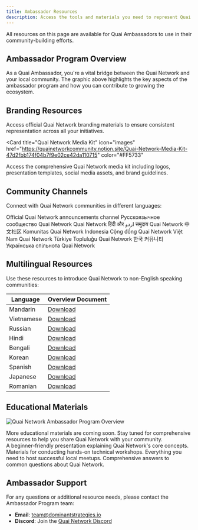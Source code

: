 ```yaml
---
title: Ambassador Resources
description: Access the tools and materials you need to represent Quai Network in your community.
---
```


<Note>
  All resources on this page are available for Quai Ambassadors to use in their community-building efforts.
</Note>

## Ambassador Program Overview

As a Quai Ambassador, you're a vital bridge between the Quai Network and your local community. The graphic above highlights the key aspects of the ambassador program and how you can contribute to growing the ecosystem.

## Branding Resources

Access official Quai Network branding materials to ensure consistent representation across all your initiatives.

<Card
  title="Quai Network Media Kit"
  icon="images"
  href="https://quainetworkcommunity.notion.site/Quai-Network-Media-Kit-47d2fbb174f04b7f9e02ce42da110715"
  color="#FF5733"
>
  Access the comprehensive Quai Network media kit including logos, presentation templates, social media assets, and brand guidelines.
</Card>

## Community Channels

Connect with Quai Network communities in different languages:

<CardGroup cols={3}>
  <Card
    title="Announcements"
    icon="bullhorn"
    href="https://t.me/QuaiNetwork_Announcements"
  >
    Official Quai Network announcements channel
  </Card>
  <Card
    title="Russian"
    icon="telegram"
    href="https://t.me/QuaiNetwork_Ru"
  >
    Русскоязычное сообщество Quai Network
  </Card>
  <Card
    title="Hindi & Urdu"
    icon="telegram"
    href="https://t.me/QuaiNetworkHindi_Urdu"
  >
    Quai Network हिंदी और اردو समुदाय
  </Card>
  <Card
    title="Mandarin"
    icon="telegram"
    href="https://t.me/QuaiNetwork_Mandarin"
  >
    Quai Network 中文社区
  </Card>
  <Card
    title="Indonesian"
    icon="telegram"
    href="https://t.me/QuaiNetwork_Indonesian"
  >
    Komunitas Quai Network Indonesia
  </Card>
  <Card
    title="Vietnamese"
    icon="telegram"
    href="https://t.me/QuaiNetwork_Vietnamese"
  >
    Cộng đồng Quai Network Việt Nam
  </Card>
  <Card
    title="Turkish"
    icon="telegram"
    href="https://t.me/QuaiNetwork_Turkish"
  >
    Quai Network Türkiye Topluluğu
  </Card>
  <Card
    title="Korean"
    icon="telegram"
    href="https://t.me/Quai_Korea"
  >
    Quai Network 한국 커뮤니티
  </Card>
  <Card
    title="Ukrainian"
    icon="telegram"
    href="https://t.me/quainetworkua"
  >
    Українська спільнота Quai Network
  </Card>
</CardGroup>

## Multilingual Resources

Use these resources to introduce Quai Network to non-English speaking communities:

| Language | Overview Document |
|----------|-------------------|
| Mandarin | [Download](https://drive.google.com/file/d/1iBBPboaW8cfpEoIBCjqRI_ZkiEop7Pjg/view?usp=sharing) |
| Vietnamese | [Download](https://drive.google.com/file/d/1e9O5xreiOH2uB-l9ISJw5SD8hmxz8Yw3/view?usp=drive_link) |
| Russian | [Download](https://drive.google.com/file/d/1oc8eLWgvDQ4ywLu2MgivRRTQMP6WIkfH/view?usp=drive_link) |
| Hindi | [Download](https://drive.google.com/file/d/11kEond0HbTOu-8fE5cByH_4BDTNsDjwc/view?usp=drive_link) |
| Bengali | [Download](https://drive.google.com/file/d/16KIE3LjQzZhEBFLvLnUaeUXaz4bfLD59/view?usp=drive_link) |
| Korean | [Download](https://drive.google.com/file/d/140FgF-yJdUuf04UZXcgWOwaS09uQKSdd/view?usp=drive_link) |
| Spanish | [Download](https://drive.google.com/file/d/1VRNcophVDISd0k9a00QcGv7Oj1HA5xTW/view?usp=sharing) |
| Japanese | [Download](https://drive.google.com/file/d/12MdLcGuYh5aL2Dkb87jrT5d4QGpAUQv1/view?usp=sharing) |
| Romanian | [Download](https://drive.google.com/file/d/1ePkYJCTm12cxXGNU90JPoM62PEkhwj1F/view?usp=share_link) |

## Educational Materials

![Quai Network Ambassador Program Overview](/images/Ambassadors/quai-overview.png)

<Note type="warning">
  More educational materials are coming soon. Stay tuned for comprehensive resources to help you share Quai Network with your community.
</Note>

<div className="opacity-50 pointer-events-none">
<CardGroup cols={2}>
  <Card
    title="Introduction to Quai"
    icon="chalkboard-user"
    href="#"
  >
    A beginner-friendly presentation explaining Quai Network's core concepts.
  </Card>
  <Card
    title="Technical Workshop"
    icon="code"
    href="#"
  >
    Materials for conducting hands-on technical workshops.
  </Card>
</CardGroup>

<CardGroup cols={2}>
  <Card
    title="Community Meetup Kit"
    icon="people-group"
    href="#"
  >
    Everything you need to host successful local meetups.
  </Card>
  <Card
    title="FAQ Document"
    icon="circle-question"
    href="#"
  >
    Comprehensive answers to common questions about Quai Network.
  </Card>
</CardGroup>
</div>

## Ambassador Support

For any questions or additional resource needs, please contact the Ambassador Program team:

- **Email**: team@dominantstrategies.io
- **Discord**: Join the [Quai Network Discord](https://discord.gg/quai)
